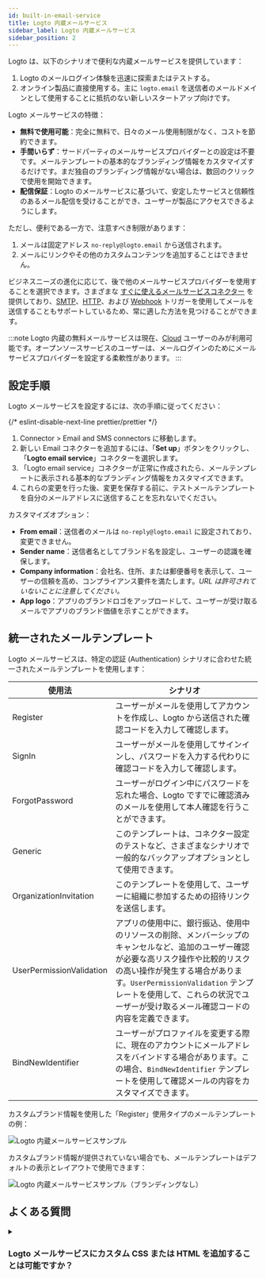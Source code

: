 ```yaml
---
id: built-in-email-service
title: Logto 内蔵メールサービス
sidebar_label: Logto 内蔵メールサービス
sidebar_position: 2
---
```


Logto は、以下のシナリオで便利な内蔵メールサービスを提供しています：

1. Logto のメールログイン体験を迅速に探索またはテストする。
2. オンライン製品に直接使用する。主に `logto.email` を送信者のメールドメインとして使用することに抵抗のない新しいスタートアップ向けです。

Logto メールサービスの特徴：

- **無料で使用可能**：完全に無料で、日々のメール使用制限がなく、コストを節約できます。
- **手間いらず**：サードパーティのメールサービスプロバイダーとの設定は不要です。メールテンプレートの基本的なブランディング情報をカスタマイズするだけです。まだ独自のブランディング情報がない場合は、数回のクリックで使用を開始できます。
- **配信保証**：Logto のメールサービスに基づいて、安定したサービスと信頼性のあるメール配信を受けることができ、ユーザーが製品にアクセスできるようにします。

ただし、便利である一方で、注意すべき制限があります：

1. メールは固定アドレス `no-reply@logto.email` から送信されます。
2. メールにリンクやその他のカスタムコンテンツを追加することはできません。

ビジネスニーズの進化に応じて、後で他のメールサービスプロバイダーを使用することを選択できます。さまざまな [すぐに使えるメールサービスコネクター](/connectors/email-connectors#popular-email-providers) を提供しており、[SMTP](/integrations/smtp)、[HTTP](/integrations/http-email)、および [Webhook](/developers/webhooks) トリガーを使用してメールを送信することもサポートしているため、常に適した方法を見つけることができます。

:::note
Logto 内蔵の無料メールサービスは現在、[Cloud](https://cloud.logto.io/) ユーザーのみが利用可能です。オープンソースサービスのユーザーは、メールログインのためにメールサービスプロバイダーを設定する柔軟性があります。
:::

## 設定手順

Logto メールサービスを設定するには、次の手順に従ってください：

{/* eslint-disable-next-line prettier/prettier */}
1. <CloudLink to="/connectors/passwordless">Connector > Email and SMS connectors</CloudLink> に移動します。
2. 新しい Email コネクターを追加するには、「**Set up**」ボタンをクリックし、「**Logto email service**」コネクターを選択します。
3. 「Logto email service」コネクターが正常に作成されたら、メールテンプレートに表示される基本的なブランディング情報をカスタマイズできます。
4. これらの変更を行った後、変更を保存する前に、テストメールテンプレートを自分のメールアドレスに送信することを忘れないでください。

カスタマイズオプション：

- **From email**：送信者のメールは `no-reply@logto.email` に設定されており、変更できません。
- **Sender name**：送信者名としてブランド名を設定し、ユーザーの認識を確保します。
- **Company information**：会社名、住所、または郵便番号を表示して、ユーザーの信頼を高め、コンプライアンス要件を満たします。_URL は許可されていないことに注意してください。_
- **App logo**：アプリのブランドロゴをアップロードして、ユーザーが受け取るメールでアプリのブランド価値を示すことができます。

## 統一されたメールテンプレート

Logto メールサービスは、特定の認証 (Authentication) シナリオに合わせた統一されたメールテンプレートを使用します：

| 使用法                   | シナリオ                                                                                                                                                                                                                                                                                              |
| ------------------------ | ----------------------------------------------------------------------------------------------------------------------------------------------------------------------------------------------------------------------------------------------------------------------------------------------------- |
| Register                 | ユーザーがメールを使用してアカウントを作成し、Logto から送信された確認コードを入力して確認します。                                                                                                                                                                                                    |
| SignIn                   | ユーザーがメールを使用してサインインし、パスワードを入力する代わりに確認コードを入力して確認します。                                                                                                                                                                                                  |
| ForgotPassword           | ユーザーがログイン中にパスワードを忘れた場合、Logto ですでに確認済みのメールを使用して本人確認を行うことができます。                                                                                                                                                                                  |
| Generic                  | このテンプレートは、コネクター設定のテストなど、さまざまなシナリオで一般的なバックアップオプションとして使用できます。                                                                                                                                                                                |
| OrganizationInvitation   | このテンプレートを使用して、ユーザーに組織に参加するための招待リンクを送信します。                                                                                                                                                                                                                    |
| UserPermissionValidation | アプリの使用中に、銀行振込、使用中のリソースの削除、メンバーシップのキャンセルなど、追加のユーザー確認が必要な高リスク操作や比較的リスクの高い操作が発生する場合があります。`UserPermissionValidation` テンプレートを使用して、これらの状況でユーザーが受け取るメール確認コードの内容を定義できます。 |
| BindNewIdentifier        | ユーザーがプロファイルを変更する際に、現在のアカウントにメールアドレスをバインドする場合があります。この場合、`BindNewIdentifier` テンプレートを使用して確認メールの内容をカスタマイズできます。                                                                                                      |

カスタムブランド情報を使用した「Register」使用タイプのメールテンプレートの例：

![Logto 内蔵メールサービスサンプル](../assets/logto-email-service-template-sample.png)

カスタムブランド情報が提供されていない場合でも、メールテンプレートはデフォルトの表示とレイアウトで使用できます：

![Logto 内蔵メールサービスサンプル（ブランディングなし）](../assets/logto-email-service-template-sample-without-branding.png)

## よくある質問

<details>
<summary>

### Logto メールサービスにカスタム CSS または HTML を追加することは可能ですか？

</summary>

Logto の内蔵メールサービスはカスタム CSS または HTML をサポートしていません。一般的なブランディング要素のみを変更できます。この制限は、すべてのテナントが同じ IP アドレスと送信者アドレスを共有するため、内蔵メールサービスの安定性を維持するために設けられています。詳細については、「[メール配信を改善する要因](https://blog.logto.io/verification-email-delivery#factors-to-improve-email-delivery)」を参照してください。

メールテンプレートをカスタマイズするには、AWS Direct Mail、SendGrid、Mailgun、Postmark、または SMTP などの他のメールコネクターを使用することをお勧めします。

</details>
